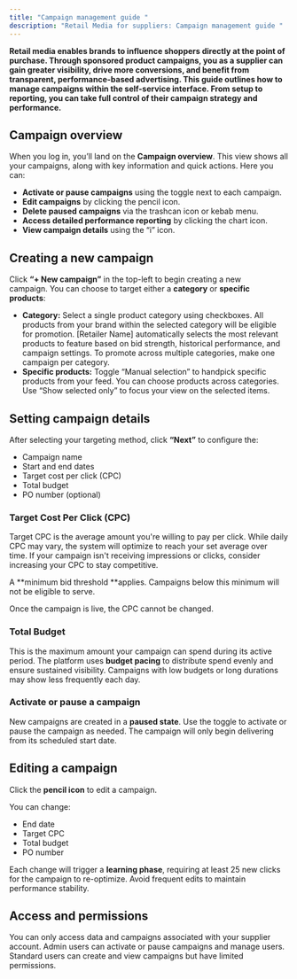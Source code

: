 ```yaml
---
title: "Campaign management guide "
description: "Retail Media for suppliers: Campaign management guide "
---
```


**Retail media enables brands to influence shoppers directly at the point of purchase. Through sponsored product campaigns, you as a supplier can gain greater visibility, drive more conversions, and benefit from transparent, performance-based advertising. This guide outlines how to manage campaigns within the self-service interface. From setup to reporting, you can take full control of their campaign strategy and performance.**

## Campaign overview

When you log in, you’ll land on the **Campaign overview**. This view shows all your campaigns, along with key information and quick actions. Here you can: 

- **Activate or pause campaigns** using the toggle next to each campaign. 
- **Edit campaigns** by clicking the pencil icon. 
- **Delete paused campaigns** via the trashcan icon or kebab menu. 
- **Access detailed performance reporting** by clicking the chart icon. 
- **View campaign details** using the “i” icon.

## Creating a new campaign 

Click **“+ New campaign”** in the top-left  to begin creating a new campaign. You can choose to target either a **category** or **specific products**: 

- **Category:** Select a single product category using checkboxes. All products from your brand within the selected category will be eligible for promotion. [Retailer Name] automatically selects the most relevant products to feature based on bid strength, historical performance, and campaign settings. To promote across multiple categories, make one campaign per category.
- **Specific products:** Toggle “Manual selection” to handpick specific products from your feed. You can choose products across categories. Use “Show selected only” to focus your view on the selected items.

## Setting campaign details

After selecting your targeting method, click **“Next”** to configure the: 

- Campaign name 
- Start and end dates 
- Target cost per click (CPC) 
- Total budget 
- PO number (optional) 

### **Target Cost Per Click (CPC)** 

Target CPC is the average amount you're willing to pay per click. While daily CPC may vary, the system will optimize to reach your set average over time. If your campaign isn't receiving impressions or clicks, consider increasing your CPC to stay competitive. 

A \*\*minimum bid threshold \*\*applies. Campaigns below this minimum will not be eligible to serve. 

<Note>
  Once the campaign is live, the CPC cannot be changed. 
</Note>

### **Total Budget** 

This is the maximum amount your campaign can spend during its active period. The platform uses **budget pacing** to distribute spend evenly and ensure sustained visibility. Campaigns with low budgets or long durations may show less frequently each day. 

### **Activate or pause a campaign** 

New campaigns are created in a **paused state**. Use the toggle to activate or pause the campaign as needed. The campaign will only begin delivering from its scheduled start date. 

## Editing a campaign 

Click the **pencil icon** to edit a campaign. 

You can change: 

- End date 
- Target CPC 
- Total budget 
- PO number 

Each change will trigger a **learning phase**, requiring at least 25 new clicks for the campaign to re-optimize. Avoid frequent edits to maintain performance stability. 

## Access and permissions 

You can only access data and campaigns associated with your supplier account. Admin users can activate or pause campaigns and manage users. Standard users can create and view campaigns but have limited permissions. 